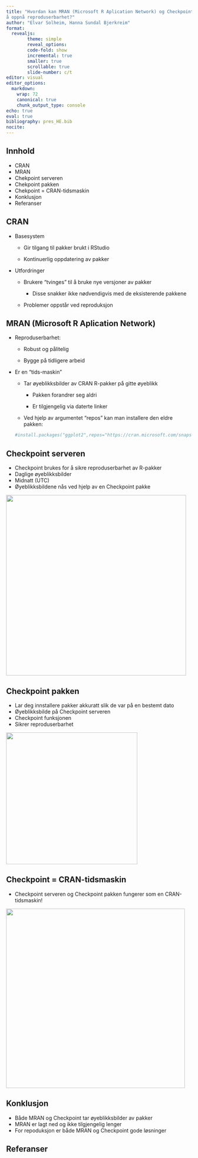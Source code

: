 ```yaml
---
title: "Hvordan kan MRAN (Microsoft R Aplication Network) og Checkpoint hjelpe oss med
å oppnå reproduserbarhet?"
author: "Elvar Solheim, Hanna Sundal Bjerkreim"
format:
  revealjs:
        theme: simple
        reveal_options:
        code-fold: show
        incremental: true
        smaller: true
        scrollable: true
        slide-number: c/t
editor: visual
editor_options:
  markdown:
    wrap: 72
    canonical: true
    chunk_output_type: console
echo: true
eval: true
bibliography: pres_HE.bib
nocite: 
---
```


## Innhold

-   CRAN
-   MRAN
-   Chekpoint serveren
-   Chekpoint pakken
-   Chekpoint = CRAN-tidsmaskin
-   Konklusjon
-   Referanser

## CRAN

-   Basesystem

    -   Gir tilgang til pakker brukt i RStudio

    -   Kontinuerlig oppdatering av pakker

-   Utfordringer

    -   Brukere "tvinges" til å bruke nye versjoner av pakker

        -   Disse snakker ikke nødvendigvis med de eksisterende pakkene

    -   Problemer oppstår ved reproduksjon

## MRAN (Microsoft R Aplication Network)

-   Reproduserbarhet:

    -   Robust og pålitelig

    -   Bygge på tidligere arbeid

-   Er en "tids-maskin"

    -   Tar øyeblikksbilder av CRAN R-pakker på gitte øyeblikk

        -   Pakken forandrer seg aldri

        -   Er tilgjengelig via daterte linker

    -   Ved hjelp av argumentet "repos" kan man installere den eldre
        pakken:

    ```r
    #install.packages("ggplot2",repos="https://cran.microsoft.com/snapshot/2017-09-01/")
    ```

## Checkpoint serveren

-   Checkpoint brukes for å sikre reproduserbarhet av R-pakker
-   Daglige øyeblikksbilder
-   Midnatt (UTC)
-   Øyeblikksbildene nås ved hjelp av en Checkpoint pakke

![](images/checkpointserver-02.png){width="488"}

## Checkpoint pakken

-   Lar deg innstallere pakker akkuratt slik de var på en bestemt dato
-   Øyeblikksbilde på Checkpoint serveren
-   Checkpoint funksjonen
-   Sikrer reproduserbarhet

![](images/checkpointpakken.png){width="356"}

## Checkpoint = CRAN-tidsmaskin

-   Checkpoint serveren og Checkpoint pakken fungerer som en
    CRAN-tidsmaskin!

![](images/chekpoint.png){width="485"}

## Konklusjon

-   Både MRAN og Checkpoint tar øyeblikksbilder av pakker
-   MRAN er lagt ned og ikke tilgjengelig lenger
-   For repoduksjon er både MRAN og Checkpoint gode løsninger

## Referanser

